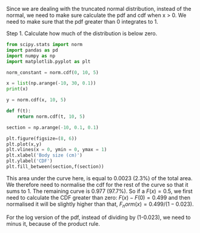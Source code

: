 Since we are dealing with the truncated normal distribution, instead of the normal, we need to make sure calculate the pdf and cdf when x > 0. We need to make sure that the pdf greater than 0 integrates to 1. 

Step 1. Calculate how much of the distribution is below zero. 

```python
from scipy.stats import norm
import pandas as pd
import numpy as np
import matplotlib.pyplot as plt

norm_constant = norm.cdf(0, 10, 5)

x = list(np.arange(-10, 30, 0.1))
print(x)

y = norm.cdf(x, 10, 5)

def f(t):
    return norm.cdf(t, 10, 5)

section = np.arange(-10, 0.1, 0.1)

plt.figure(figsize=(8, 6))
plt.plot(x,y)
plt.vlines(x = 0, ymin = 0, ymax = 1)
plt.xlabel('Body size (cm)')
plt.ylabel('CDF')
plt.fill_between(section,f(section))


```


This area under the curve here, is equal to 0.0023 (2.3%) of the total area. We therefore need to normalise the cdf for the rest of the curve so that it sums to 1. The remaining curve is 0.977 (97.7%). So if a $F(x) = 0.5$, we first need to calculate the CDF greater than zero: $F(x) - F(0) = 0.499$ and then normalised it will be slightly higher than that, $F_norm(x) = 0.499/(1-0.023)$. 

For the log version of the pdf, instead of dividing by (1-0.023), we need to minus it, because of the product rule. 